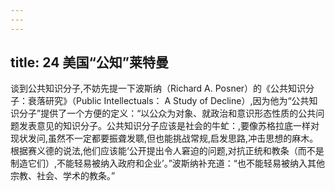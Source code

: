 ```yaml
---
---
---
```

title: 24 美国“公知”莱特曼
---



谈到公共知识分子,不妨先提一下波斯纳（Richard A. Posner）的《公共知识分子：衰落研究》（Public Intellectuals： A Study of Decline）,因为他为“公共知识分子”提供了一个方便的定义：“以公众为对象、就政治和意识形态性质的公共问题发表意见的知识分子。公共知识分子应该是社会的牛虻：,要像苏格拉底一样对现状发问,虽然不一定都要振聋发聩,但也能挑战常规,启发思路,冲击思想的麻木。根据赛义德的说法,他们应该能‘公开提出令人窘迫的问题,对抗正统和教条（而不是制造它们）,不能轻易被纳入政府和企业’。”波斯纳补充道：“也不能轻易被纳入其他宗教、社会、学术的教条。”
